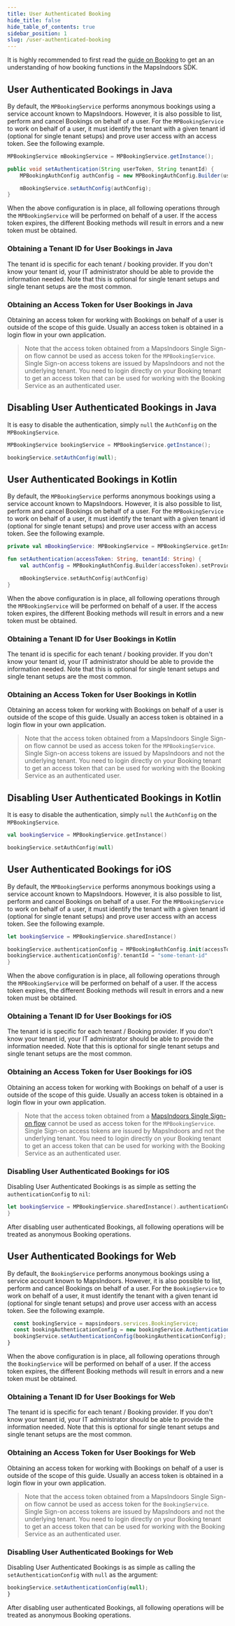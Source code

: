 ```yaml
---
title: User Authenticated Booking
hide_title: false
hide_table_of_contents: true
sidebar_position: 1
slug: /user-authenticated-booking
---
```



<!-- reference to normal booking example -->
It is highly recommended to first read the [guide on Booking](/booking/) to get an an understanding of how booking functions in the MapsIndoors SDK.
<!-- example showing how to input token/tenantId -->

<Tabs groupId="data-user-booking">
<TabItem value="android" label="Android" default>

<Tabs groupId="data-user-booking-platform">
<TabItem value="java" label="Java" default>

## User Authenticated Bookings in Java

By default, the `MPBookingService` performs anonymous bookings using a service account known to MapsIndoors. However, it is also possible to list, perform and cancel Bookings on behalf of a user. For the `MPBookingService` to work on behalf of a user, it must identify the tenant with a given tenant id (optional for single tenant setups) and prove user access with an access token. See the following example.

```java
MPBookingService mBookingService = MPBookingService.getInstance();

public void setAuthentication(String userToken, String tenantId) {
    MPBookingAuthConfig authConfig = new MPBookingAuthConfig.Builder(userToken).setProviderTenantId(tenantId).build();

    mBookingService.setAuthConfig(authConfig);
}
```

<!-- text about aquiring the token is the app makers job -->
When the above configuration is in place, all following operations through the `MPBookingService` will be performed on behalf of a user. If the access token expires, the different Booking methods will result in errors and a new token must be obtained.

### Obtaining a Tenant ID for User Bookings in Java

The tenant id is specific for each tenant / booking provider. If you don't know your tenant id, your IT administrator should be able to provide the information needed. Note that this is optional for single tenant setups and single tenant setups are the most common.

### Obtaining an Access Token for User Bookings in Java

Obtaining an access token for working with Bookings on behalf of a user is outside of the scope of this guide. Usually an access token is obtained in a login flow in your own application.

> Note that the access token obtained from a MapsIndoors Single Sign-on flow cannot be used as access token for the `MPBookingService`. Single Sign-on access tokens are issued by MapsIndoors and not the underlying tenant. You need to login directly on your Booking tenant to get an access token that can be used for working with the Booking Service as an authenticated user.

<!-- example of disabling UAB -->
## Disabling User Authenticated Bookings in Java

It is easy to disable the authentication, simply `null` the `AuthConfig` on the `MPBookingService`.

```java
MPBookingService bookingService = MPBookingService.getInstance();

bookingService.setAuthConfig(null);
```

</TabItem>
<TabItem value="kotlin" label="Kotlin" default>

## User Authenticated Bookings in Kotlin

By default, the `MPBookingService` performs anonymous bookings using a service account known to MapsIndoors. However, it is also possible to list, perform and cancel Bookings on behalf of a user. For the `MPBookingService` to work on behalf of a user, it must identify the tenant with a given tenant id (optional for single tenant setups) and prove user access with an access token. See the following example.

```kotlin
private val mBookingService: MPBookingService = MPBookingService.getInstance()

fun setAuthentication(accessToken: String, tenantId: String) {
    val authConfig = MPBookingAuthConfig.Builder(accessToken).setProviderTenantId(tenantId).build()

    mBookingService.setAuthConfig(authConfig)
}
```

<!-- text about aquiring the token is the app makers job -->
When the above configuration is in place, all following operations through the `MPBookingService` will be performed on behalf of a user. If the access token expires, the different Booking methods will result in errors and a new token must be obtained.

### Obtaining a Tenant ID for User Bookings in Kotlin

The tenant id is specific for each tenant / booking provider. If you don't know your tenant id, your IT administrator should be able to provide the information needed. Note that this is optional for single tenant setups and single tenant setups are the most common.

### Obtaining an Access Token for User Bookings in Kotlin

Obtaining an access token for working with Bookings on behalf of a user is outside of the scope of this guide. Usually an access token is obtained in a login flow in your own application.

> Note that the access token obtained from a MapsIndoors Single Sign-on flow cannot be used as access token for the `MPBookingService`. Single Sign-on access tokens are issued by MapsIndoors and not the underlying tenant. You need to login directly on your Booking tenant to get an access token that can be used for working with the Booking Service as an authenticated user.

<!-- example of disabling UAB -->
## Disabling User Authenticated Bookings in Kotlin

It is easy to disable the authentication, simply `null` the `AuthConfig` on the `MPBookingService`.

```kotlin
val bookingService = MPBookingService.getInstance()

bookingService.setAuthConfig(null)
```

</TabItem>
</Tabs>

</TabItem>
<TabItem value="ios" label="iOS">

## User Authenticated Bookings for iOS

By default, the `MPBookingService` performs anonymous bookings using a service account known to MapsIndoors. However, it is also possible to list, perform and cancel Bookings on behalf of a user. For the `MPBookingService` to work on behalf of a user, it must identify the tenant with a given tenant id (optional for single tenant setups) and prove user access with an access token. See the following example.

```swift
let bookingService = MPBookingService.sharedInstance()

bookingService.authenticationConfig = MPBookingAuthConfig.init(accessToken: "some-user-access-token")
bookingService.authenticationConfig?.tenantId = "some-tenant-id"
}
```

When the above configuration is in place, all following operations through the `MPBookingService` will be performed on behalf of a user. If the access token expires, the different Booking methods will result in errors and a new token must be obtained.

### Obtaining a Tenant ID for User Bookings for iOS

The tenant id is specific for each tenant / Booking provider. If you don't know your tenant id, your IT administrator should be able to provide the information needed. Note that this is optional for single tenant setups and single tenant setups are the most common.

### Obtaining an Access Token for User Bookings for iOS

Obtaining an access token for working with Bookings on behalf of a user is outside of the scope of this guide. Usually an access token is obtained in a login flow in your own application.

> Note that the access token obtained from a [MapsIndoors Single Sign-on flow](/sso/) cannot be used as access token for the `MPBookingService`. Single Sign-on access tokens are issued by MapsIndoors and not the underlying tenant. You need to login directly on your Booking tenant to get an access token that can be used for working with the Booking Service as an authenticated user.

### Disabling User Authenticated Bookings for iOS

Disabling User Authenticated Bookings is as simple as setting the `authenticationConfig` to `nil`:

```swift
let bookingService = MPBookingService.sharedInstance().authenticationConfig = nil
}
```

After disabling user authenticated Bookings, all following operations will be treated as anonymous Booking operations.


</TabItem>
<TabItem value="web" label="Web">

## User Authenticated Bookings for Web

By default, the `BookingService` performs anonymous bookings using a service account known to MapsIndoors. However, it is also possible to list, perform and cancel Bookings on behalf of a user. For the `BookingService` to work on behalf of a user, it must identify the tenant with a given tenant id (optional for single tenant setups) and prove user access with an access token. See the following example.

```javascript
  const bookingService = mapsindoors.services.BookingService;
  const bookingAuthenticationConfig = new bookingService.AuthenticationConfig('some-user-access-token', `some-tenant-id`);
  bookingService.setAuthenticationConfig(bookingAuthenticationConfig);
}
```

When the above configuration is in place, all following operations through the `BookingService` will be performed on behalf of a user. If the access token expires, the different Booking methods will result in errors and a new token must be obtained.

### Obtaining a Tenant ID for User Bookings for Web

The tenant id is specific for each tenant / Booking provider. If you don't know your tenant id, your IT administrator should be able to provide the information needed. Note that this is optional for single tenant setups and single tenant setups are the most common.

### Obtaining an Access Token for User Bookings for Web

Obtaining an access token for working with Bookings on behalf of a user is outside of the scope of this guide. Usually an access token is obtained in a login flow in your own application.

> Note that the access token obtained from a MapsIndoors Single Sign-on flow cannot be used as access token for the `BookingService`. Single Sign-on access tokens are issued by MapsIndoors and not the underlying tenant. You need to login directly on your Booking tenant to get an access token that can be used for working with the Booking Service as an authenticated user.

### Disabling User Authenticated Bookings for Web

Disabling User Authenticated Bookings is as simple as calling the `setAuthenticationConfig` with `null` as the argument:

```javascript
bookingService.setAuthenticationConfig(null);
}
```

After disabling user authenticated Bookings, all following operations will be treated as anonymous Booking operations.

</TabItem>
</Tabs>
